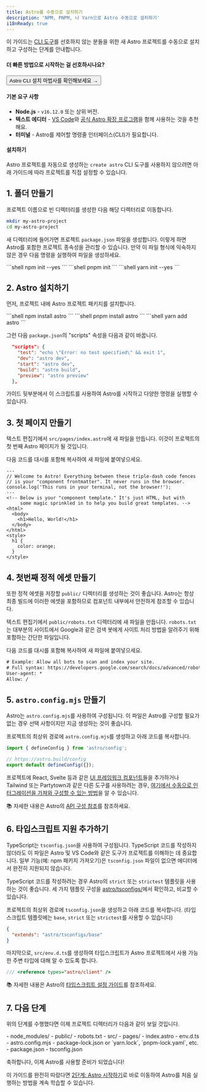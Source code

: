 ```yaml
---
title: Astro를 수동으로 설치하기
description: 'NPM, PNPM, 나 Yarn으로 Astro 수동으로 설치하기'
i18nReady: true
---
```



이 가이드는 [CLI 도구](/ko/install/auto/)를 선호하지 않는 분들을 위한 새 Astro 프로젝트를 수동으로 설치하고 구성하는 단계를 안내합니다.

#### 더 빠른 방법으로 시작하는 걸 선호하시나요?

<Button href="/ko/install/auto/">Astro CLI 설치 마법사를 확인해보세요 →</Button>

#### 기본 요구 사항

- **Node.js** - `v16.12.0` 또는 상위 버전.
- **텍스트 에디터** - [VS Code](https://code.visualstudio.com/)와 [공식 Astro 확장 프로그램](https://marketplace.visualstudio.com/items?itemName=astro-build.astro-vscode)을 함께 사용하는 것을 추천해요.
- **터미널** - Astro를 제어할 명령줄 인터페이스(CLI)가 필요합니다.

#### 설치하기

Astro 프로젝트를 자동으로 생성하는 `create astro` CLI 도구를 사용하지 않으려면 아래 가이드에 따라 프로젝트를 직접 설정할 수 있습니다.

## 1. 폴더 만들기

프로젝트 이름으로 빈 디렉터리를 생성한 다음 해당 디렉터리로 이동합니다.

```bash
mkdir my-astro-project
cd my-astro-project
```

새 디렉터리에 들어가면 프로젝트 `package.json` 파일을 생성합니다. 이렇게 하면 Astro를 포함한 프로젝트 종속성을 관리할 수 있습니다. 만약 이 파일 형식에 익숙하지 않은 경우 다음 명령을 실행하여 파일을 생성하세요.

<PackageManagerTabs>
  <Fragment slot="npm">
  ```shell
  npm init --yes
  ```
  </Fragment>
  <Fragment slot="pnpm">
  ```shell
  pnpm init 
  ```
  </Fragment>
  <Fragment slot="yarn">
  ```shell
  yarn init --yes
  ```
  </Fragment>
</PackageManagerTabs>



## 2. Astro 설치하기

먼저, 프로젝트 내에 Astro 프로젝트 패키지를 설치합니다.

<PackageManagerTabs>
  <Fragment slot="npm">
  ```shell
  npm install astro
  ```
  </Fragment>
  <Fragment slot="pnpm">
  ```shell
  pnpm install astro 
  ```
  </Fragment>
  <Fragment slot="yarn">
  ```shell
  yarn add astro
  ```
  </Fragment>
</PackageManagerTabs>

그런 다음 `package.json`의 "scripts" 속성을 다음과 같이 바꿉니다.

```json title="package.json" del={2} ins={3-6}
  "scripts": {
    "test": "echo \"Error: no test specified\" && exit 1",
    "dev": "astro dev",
    "start": "astro dev",
    "build": "astro build",
    "preview": "astro preview"
  },
```

가이드 뒷부분에서 이 스크립트를 사용하여 Astro를 시작하고 다양한 명령을 실행할 수 있습니다.

## 3. 첫 페이지 만들기

텍스트 편집기에서 `src/pages/index.astro`에 새 파일을 만듭니다. 이것이 프로젝트의 첫 번째 Astro 페이지가 될 것입니다.

다음 코드를 대시를 포함해 복사하여 새 파일에 붙여넣으세요.

```astro title="src/pages/index.astro"
---
// Welcome to Astro! Everything between these triple-dash code fences
// is your "component frontmatter". It never runs in the browser.
console.log('This runs in your terminal, not the browser!');
---
<!-- Below is your "component template." It's just HTML, but with
     some magic sprinkled in to help you build great templates. -->
<html>
  <body>
    <h1>Hello, World!</h1>
  </body>
</html>
<style>
  h1 {
    color: orange;
  }
</style>
```

## 4. 첫번째 정적 에셋 만들기

또한 정적 에셋을 저장할 `public/` 디렉터리를 생성하는 것이 좋습니다. Astro는 항상 최종 빌드에 이러한 에셋을 포함하므로 컴포넌트 내부에서 안전하게 참조할 수 있습니다.

텍스트 편집기에서 `public/robots.txt` 디렉터리에 새 파일을 만듭니다. `robots.txt`는 대부분의 사이트에서 Google과 같은 검색 봇에게 사이트 처리 방법을 알려주기 위해 포함하는 간단한 파일입니다.

다음 코드를 대시를 포함해 복사하여 새 파일에 붙여넣으세요.

```diff title="public/robots.txt"
# Example: Allow all bots to scan and index your site.
# Full syntax: https://developers.google.com/search/docs/advanced/robots/create-robots-txt
User-agent: *
Allow: /
```

## 5. `astro.config.mjs` 만들기

Astro는 `astro.config.mjs`를 사용하여 구성됩니다. 이 파일은 Astro를 구성할 필요가 없는 경우 선택 사항이지만 지금 생성하는 것이 좋습니다.

프로젝트의 최상위 경로에 `astro.config.mjs`를 생성하고 아래 코드를 복사합니다.

```js title="astro.config.mjs"
import { defineConfig } from 'astro/config';

// https://astro.build/config
export default defineConfig({});
```

프로젝트에 React, Svelte 등과 같은 [UI 프레임워크 컴포넌트](/ko/core-concepts/framework-components/)들을 추가하거나 Tailwind 또는 Partytown과 같은 다른 도구를 사용하려는 경우, [여기에서 수동으로 인터그레이션을 가져와 구성할 수 있는 방법](/ko/guides/integrations-guide/)을 알 수 있습니다.

📚 자세한 내용은 Astro의 [API 구성 참조](/ko/reference/configuration-reference/)를 참조하세요.

## 6. 타입스크립트 지원 추가하기

TypeScript는 `tsconfig.json`을 사용하여 구성됩니다. TypeScript 코드를 작성하지 않더라도 이 파일은 Astro 및 VS Code와 같은 도구가 프로젝트를 이해하는 데 중요합니다. 일부 기능(예: npm 패키지 가져오기)은 `tsconfig.json` 파일이 없으면 에디터에서 완전히 지원되지 않습니다. 

TypeScript 코드를 작성하려는 경우 Astro의 `strict` 또는 `strictest` 템플릿을 사용하는 것이 좋습니다. 세 가지 템플릿 구성을 [astro/tsconfigs/](https://github.com/withastro/astro/blob/main/packages/astro/tsconfigs/)에서 확인하고, 비교할 수 있습니다.

프로젝트의 최상위 경로에 `tsconfig.json`을 생성하고 아래 코드를 복사합니다. (타입스크립트 템플릿에는 `base`, `strict` 또는 `strictest`를 사용할 수 있습니다)

```json title="tsconfig.json" "base"
{
  "extends": "astro/tsconfigs/base"
}
```

마지막으로, `src/env.d.ts`를 생성하여 타입스크립트가 Astro 프로젝트에서 사용 가능한 주변 타입에 대해 알 수 있도록 합니다.

```ts title="src/env.d.ts"
/// <reference types="astro/client" />
```

📚 자세한 내용은 Astro의 [타입스크립트 설정 가이드](/ko/guides/typescript/#setup)를 참조하세요.

## 7. 다음 단계

위의 단계를 수행했다면 이제 프로젝트 디렉터리가 다음과 같이 보일 것입니다.

<FileTree>
- node_modules/
- public/
  - robots.txt
- src/
  - pages/
    - index.astro
  - env.d.ts
- astro.config.mjs
- package-lock.json or `yarn.lock`, `pnpm-lock.yaml`, etc.
- package.json
- tsconfig.json
</FileTree>

축하합니다, 이제 Astro를 사용할 준비가 되었습니다!

이 가이드를 완전히 따랐다면 [2단계: Astro 시작하기](/ko/install/auto/#2-astro-시작하기-)로 바로 이동하여 Astro를 처음 실행하는 방법을 계속 학습할 수 있습니다.

